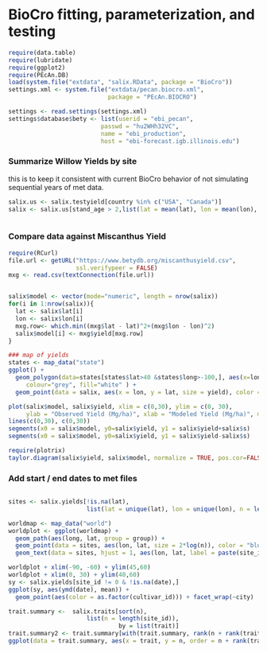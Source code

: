 BioCro fitting, parameterization, and testing 
========================================================

```r
require(data.table)
require(lubridate)
require(ggplot2)
require(PEcAn.DB)
load(system.file("extdata", "salix.RData", package = "BioCro"))
settings.xml <- system.file("extdata/pecan.biocro.xml", 
                            package = "PEcAn.BIOCRO")

settings <- read.settings(settings.xml)
settings$database$bety <- list(userid = "ebi_pecan", 
                          passwd = "hu2WHh32VC", 
                          name = "ebi_production", 
                          host = "ebi-forecast.igb.illinois.edu")

```

### Summarize Willow Yields by site

this is to keep it consistent with current BioCro behavior of not simulating sequential years of met data.

```r
salix.us <- salix.testyield[country %in% c("USA", "Canada")]
salix <- salix.us[stand_age > 2,list(lat = mean(lat), lon = mean(lon), yield = mean(annual_yield), s = sd(annual_yield)), by = site]



```

### Compare data against Miscanthus Yield

```r

require(RCurl)
file.url <- getURL("https://www.betydb.org/miscanthusyield.csv", 
                   ssl.verifypeer = FALSE)
mxg <- read.csv(textConnection(file.url))


salix$model <- vector(mode="numeric", length = nrow(salix))
for(i in 1:nrow(salix)){
  lat <- salix$lat[i]
  lon <- salix$lon[i]
  mxg.row<- which.min((mxg$lat - lat)^2+(mxg$lon - lon)^2)
  salix$model[i] <- mxg$yield[mxg.row]
}

### map of yields
states <- map_data("state")
ggplot() + 
  geom_polygon(data=states[states$lat>40 &states$long>-100,], aes(x=long, y=lat, group = group),
     colour="grey", fill="white" ) + 
  geom_point(data = salix, aes(x = lon, y = lat, size = yield), color = 'black') 

plot(salix$model, salix$yield, xlim = c(0,30), ylim = c(0, 30), 
     ylab = "Observed Yield (Mg/ha)", xlab = "Modeled Yield (Mg/ha)", main = "WillowCro v1 results*")
lines(c(0,30), c(0,30))
segments(x0 = salix$model, y0=salix$yield, y1 = salix$yield+salix$s)
segments(x0 = salix$model, y0=salix$yield, y1 = salix$yield-salix$s)

require(plotrix)
taylor.diagram(salix$yield, salix$model, normalize = TRUE, pos.cor=FALSE)

```


### Add start / end dates to met files

```r


```


```r



sites <- salix.yields[!is.na(lat), 
                      list(lat = unique(lat), lon = unique(lon), n = length(lat), city, sitename), by = site_id]

worldmap <- map_data("world") 
worldplot <- ggplot(worldmap) + 
  geom_path(aes(long, lat, group = group)) + 
  geom_point(data = sites, aes(lon, lat, size = 2*log(n)), color = "blue") + theme_bw() + ggtitle("Sites with Salix Yield Data") +
  geom_text(data = sites, hjust = 1, aes(lon, lat, label = paste(site_id, ifelse(is.na(city), substr(sitename, 1, 10), city))))

worldplot + xlim(-90, -60) + ylim(45,60)
worldplot + xlim(0, 30) + ylim(40,60)
sy <- salix.yields[site_id != 0 & !is.na(date),]
ggplot(sy, aes(ymd(date), mean)) + 
  geom_point(aes(color = as.factor(cultivar_id))) + facet_wrap(~city)

```

```r
trait.summary <-  salix.traits[sort(n), 
                      list(n = length(site_id)), 
                               by = list(trait)]
trait.summary2 <- trait.summary[with(trait.summary, rank(n + rank(trait)/1000)),]
ggplot(data = trait.summary, aes(x = trait, y = n, order = n + rank(trait)/100)) + geom_point() + geom_linerange(aes(ymin = 0, ymax = n)) #+ coord_flip() + theme_bw()

```